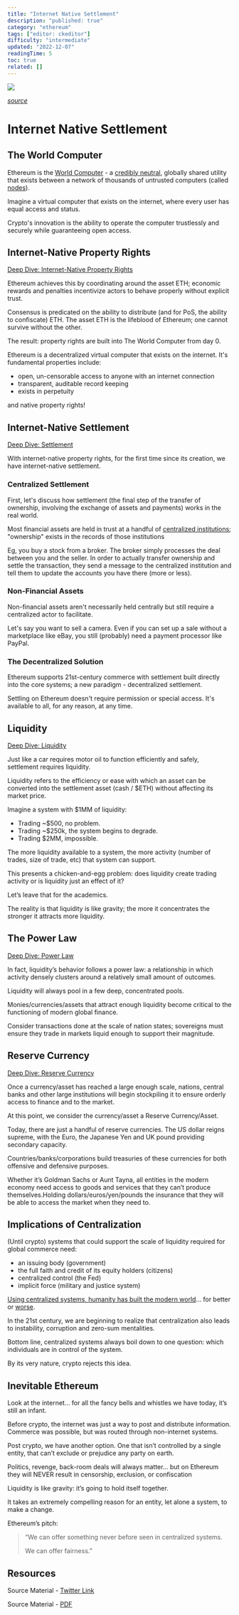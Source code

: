 ```yaml
---
title: "Internet Native Settlement"
description: "published: true"
category: "ethereum"
tags: ["editor: ckeditor"]
difficulty: "intermediate"
updated: "2022-12-07"
readingTime: 5
toc: true
related: []
---
```


![](/images/internet-settlement-banner.jpeg)

[*source*](https://thecrmteam.com/what-is-the-future-scope-of-digital-transformation/)

# Internet Native Settlement

## The World Computer

Ethereum is the [World Computer](/ethereum/world-computer) - a [credibly neutral](/concepts/credible-neutrality), globally shared utility that exists between a network of thousands of untrusted computers (called [nodes](/ethereum/network/node)). 

Imagine a virtual computer that exists on the internet, where every user has equal access and status.

Crypto's innovation is the ability to operate the computer trustlessly and securely while guaranteeing open access. 

## Internet-Native Property Rights

[Deep Dive: Internet-Native Property Rights](/ethereum/evm/property-rights)

Ethereum achieves this by coordinating around the asset ETH; economic rewards and penalties incentivize actors to behave properly without explicit trust.

Consensus is predicated on the ability to distribute (and for PoS, the ability to confiscate) ETH. The asset ETH is the lifeblood of Ethereum; one cannot survive without the other.

The result: property rights are built into The World Computer from day 0.

Ethereum is a decentralized virtual computer that exists on the internet. It's fundamental properties include:

*   open, un-censorable access to anyone with an internet connection
*   transparent, auditable record keeping
*   exists in perpetuity

and native property rights!

## Internet-Native Settlement

[Deep Dive: Settlement](/concepts/settlement)

With internet-native property rights, for the first time since its creation, we have internet-native settlement.

### Centralized Settlement

First, let's discuss how settlement (the final step of the transfer of ownership, involving the exchange of assets and payments) works in the real world.

Most financial assets are held in trust at a handful of [centralized institutions](https://en.wikipedia.org/wiki/Depository_Trust_%26_Clearing_Corporation); "ownership" exists in the records of those institutions 

Eg, you buy a stock from a broker. The broker simply processes the deal between you and the seller. In order to actually transfer ownership and settle the transaction, they send a message to the centralized institution and tell them to update the accounts you have there (more or less).

### Non-Financial Assets

Non-financial assets aren't necessarily held centrally but still require a centralized actor to facilitate. 

Let's say you want to sell a camera. Even if you can set up a sale without a marketplace like eBay, you still (probably) need a payment processor like PayPal.

### The Decentralized Solution

Ethereum supports 21st-century commerce with settlement built directly into the core systems; a new paradigm - decentralized settlement. 

Settling on Ethereum doesn't require permission or special access. It's available to all, for any reason, at any time.

## Liquidity

[Deep Dive: Liquidity](/concepts/liquidity)

Just like a car requires motor oil to function efficiently and safely, settlement requires liquidity.

Liquidity refers to the efficiency or ease with which an asset can be converted into the settlement asset (cash / $ETH) without affecting its market price.

Imagine a system with $1MM of liquidity: 

*   Trading ~$500, no problem. 
*   Trading ~$250k, the system begins to degrade. 
*   Trading $2MM, impossible. 

The more liquidity available to a system, the more activity (number of trades, size of trade, etc) that system can support.

This presents a chicken-and-egg problem: does liquidity create trading activity or is liquidity just an effect of it? 

Let’s leave that for the academics. 

The reality is that liquidity is like gravity; the more it concentrates the stronger it attracts more liquidity.

## The Power Law

[Deep Dive: Power Law](/concepts/power-law)

In fact, liquidity’s behavior follows a power law: a relationship in which activity densely clusters around a relatively small amount of outcomes. 

Liquidity will always pool in a few deep, concentrated pools.

Monies/currencies/assets that attract enough liquidity become critical to the functioning of modern global finance. 

Consider transactions done at the scale of nation states; sovereigns must ensure they trade in markets liquid enough to support their magnitude.

## Reserve Currency

[Deep Dive: Reserve Currency](/concepts/reserve-currency)

Once a currency/asset has reached a large enough scale, nations, central banks and other large institutions will begin stockpiling it to ensure orderly access to finance and to the market. 

At this point, we consider the currency/asset a Reserve Currency/Asset.

Today, there are just a handful of reserve currencies. The US dollar reigns supreme, with the Euro, the Japanese Yen and UK pound providing secondary capacity. 

Countries/banks/corporations build treasuries of these currencies for both offensive and defensive purposes.

Whether it’s Goldman Sachs or Aunt Tayna, all entities in the modern economy need access to goods and services that they can’t produce themselves.Holding dollars/euros/yen/pounds the insurance that they will be able to access the market when they need to.

## Implications of Centralization

(Until crypto) systems that could support the scale of liquidity required for global commerce need: 

*   an issuing body (government) 
*   the full faith and credit of its equity holders (citizens) 
*   centralized control (the Fed) 
*   implicit force (military and justice system)

[Using centralized systems, humanity has built the modern world](/background/history-finance)… for better or [worse](/background/gfc). 

In the 21st century, we are beginning to realize that centralization also leads to instability, corruption and zero-sum mentalities.

Bottom line, centralized systems always boil down to one question: which individuals are in control of the system. 

By its very nature, crypto rejects this idea.

## Inevitable Ethereum

Look at the internet… for all the fancy bells and whistles we have today, it’s still an infant. 

Before crypto, the internet was just a way to post and distribute information. Commerce was possible, but was routed through non-internet systems.

Post crypto, we have another option. One that isn’t controlled by a single entity, that can’t exclude or prejudice any party on earth.

Politics, revenge, back-room deals will always matter… but on Ethereum they will NEVER result in censorship, exclusion, or confiscation

Liquidity is like gravity: it’s going to hold itself together. 

It takes an extremely compelling reason for an entity, let alone a system, to make a change.

Ethereum’s pitch: 

> “We can offer something never before seen in centralized systems.
> 
> We can offer fairness.”

## Resources

Source Material - [Twitter Link](https://twitter.com/logarithmicrex/status/1564316505650524160)

Source Material - [PDF](/twitter-pdf-2022-08-29_internet_native_settlement.pdf)
